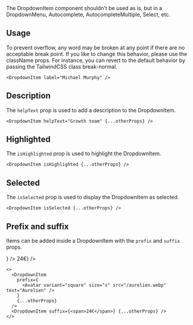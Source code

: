 
<Callout className="mt-m" variant="warning" title="Usage">
  The DropdownItem component shouldn't be used as is, but in a DropdownMenu,
  Autocomplete, AutocompleteMultiple, Select, etc.
</Callout>

## Usage

<Callout title="Word break">
  To prevent overflow, any word may be broken at any point if there are no
  acceptable break point. If you like to change this behavior, please use the
  className props. For instance, you can revert to the default behavior by
  passing the TailwindCSS class break-normal.
</Callout>

<Preview>
  <DropdownItem label="Michael Murphy" />
</Preview>

```tsx
<DropdownItem label="Michael Murphy" />
```

## Description

The `helpText` prop is used to add a description to the DropdownItem.

<Preview>
  <DropdownItem label="Michael Murphy" helpText="Growth team" />
</Preview>

```tsx
<DropdownItem helpText="Growth team" {...otherProps} />
```

## Highlighted

The `isHighlighted` prop is used to highlight the DropdownItem.

<Preview>
  <DropdownItem label="Michael Murphy" isHighlighted />
</Preview>

```tsx
<DropdownItem isHighlighted {...otherProps} />
```

## Selected

The `isSelected` prop is used to display the DropdownItem as selected.

<Preview>
  <DropdownItem label="Michael Murphy" isSelected />
</Preview>

```tsx
<DropdownItem isSelected {...otherProps} />
```

## Prefix and suffix

Items can be added inside a DropdownItem with the `prefix` and `suffix` props.

<Preview>
  <DropdownItem
    label="Michael Murphy"
    prefix={
      <Avatar variant="square" size="s" src="/aurelien.webp" text="Aurelien" />
    }
  />
  <DropdownItem label="Michael Murphy" suffix={<span>24€</span>} />
</Preview>

```tsx
<>
  <DropdownItem
    prefix={
      <Avatar variant="square" size="s" src="/aurelien.webp" text="Aurelien" />
    }
    {...otherProps}
  />
  <DropdownItem suffix={<span>24€</span>} {...otherProps} />
</>
```

